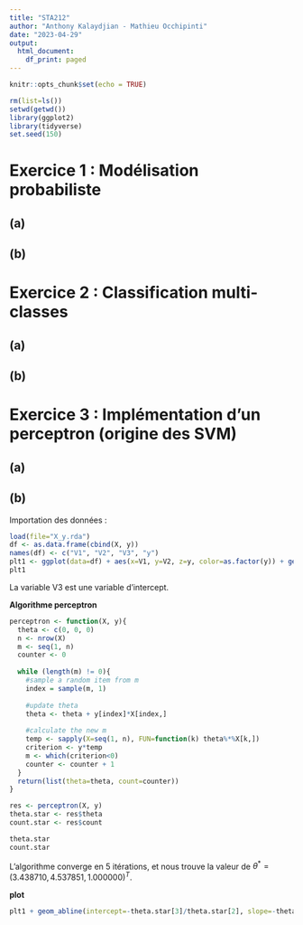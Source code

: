 ```yaml
---
title: "STA212"
author: "Anthony Kalaydjian - Mathieu Occhipinti"
date: "2023-04-29"
output:
  html_document:
    df_print: paged
---
```


```r
knitr::opts_chunk$set(echo = TRUE)
```
```r
rm(list=ls())
setwd(getwd())
library(ggplot2)
library(tidyverse)
set.seed(150)
```


# Exercice 1 : Modélisation probabiliste

## (a)

## (b)


# Exercice 2 : Classification multi-classes 

## (a)

## (b)


# Exercice 3 : Implémentation d'un perceptron (origine des SVM)

## (a)

## (b)

Importation des données :
```r
load(file="X_y.rda")
df <- as.data.frame(cbind(X, y))
names(df) <- c("V1", "V2", "V3", "y")
plt1 <- ggplot(data=df) + aes(x=V1, y=V2, z=y, color=as.factor(y)) + geom_point()
plt1
```

La variable V3 est une variable d'intercept.


**Algorithme perceptron**
```r
perceptron <- function(X, y){
  theta <- c(0, 0, 0)
  n <- nrow(X)
  m <- seq(1, n)
  counter <- 0
  
  while (length(m) != 0){
    #sample a random item from m
    index = sample(m, 1)
    
    #update theta
    theta <- theta + y[index]*X[index,]
    
    #calculate the new m
    temp <- sapply(X=seq(1, n), FUN=function(k) theta%*%X[k,])
    criterion <- y*temp
    m <- which(criterion<0)
    counter <- counter + 1
  }
  return(list(theta=theta, count=counter))
}

res <- perceptron(X, y)
theta.star <- res$theta
count.star <- res$count

theta.star
count.star
```
L'algorithme converge en 5 itérations, et nous trouve la valeur de $\theta^* = (3.438710, 4.537851, 1.000000)^T$.


**plot**
```r
plt1 + geom_abline(intercept=-theta.star[3]/theta.star[2], slope=-theta.star[1]/theta.star[2])
```


